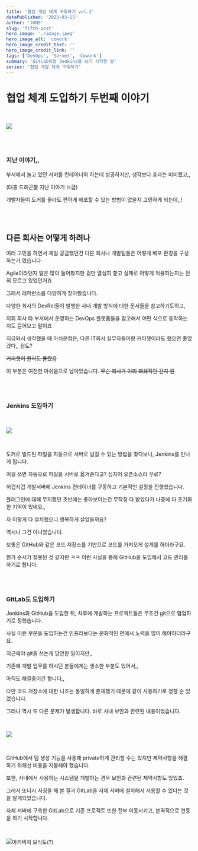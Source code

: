 ```yaml
---
title: '협업 개발 체계 구축하기 vol.2'
datePublished: '2023-03-15'
author: 'JUN9'
slug: 'fifth-post'
hero_image: './image.jpeg'
hero_image_alt: 'cowork'
hero_image_credit_text: ''
hero_image_credit_link: ''
tags: ['DevOps', 'Server', 'Cowork']
summary: 'GitLab이랑 Jenkins를 쓰기 시작한 썰'
series: '협업 개발 체계 구축하기'
---
```


# 협업 체계 도입하기 두번째 이야기

<br />

![](1.jpeg)

<br />
<br />

### 지난 이야기,,

부서에서 놀고 있던 서버를 컨테이너화 하는데 성공하지만, 생각보다 효과는 미미했고,,

(대충 드래곤볼 지난 이야기 브금)

개발자들이 도커를 몰라도 편하게 배포할 수 있는 방법이 없을지 고민하게 되는데,,!

<br />
<br />

## 다른 회사는 어떻게 하려나

여러 고민을 하면서 제일 궁금했던건 다른 회사나 개발팀들은 어떻게 배포 환경을 구성하는가 였습니다

Agile이라던지 말은 많이 들어봤지만 겉만 열심히 핥고 실제로 어떻게 적용하는지는 전혀 모르고 있었던거죠

그래서 레퍼런스를 다양하게 찾아봤습니다.

다양한 회사의 DevRel들이 발행한 사내 개발 방식에 대한 문서들을 참고하기도하고,

저희 회사 타 부서에서 운영하는 DevOps 플랫폼들을 참고해서 어떤 식으로 동작하는지도 뜯어보고 말이죠

지금와서 생각했을 때 아쉬운점은, 다른 IT회사 실무자들이랑 커피챗이라도 했으면 좋았겠다,, 정도?

~~커피챗이 뭔지도 몰랐음~~

이 부분은 여전한 아쉬움으로 남아있습니다. ~~무슨 회사가 이리 폐쇄적인 건지 원~~

<br />
<br />

### Jenkins 도입하기

<br />

![](2.png)

<br />

도커로 빌드된 파일을 자동으로 서버로 넘길 수 있는 방법을 찾다보니, Jenkins를 만나게 됩니다.

이걸 쓰면 자동으로 파일을 서버로 옮겨준다고? 심지어 오픈소스라 무료?

허겁지겁 개발서버에 Jenkins 컨테이너를 구동하고 기본적인 설정을 진행했습니다.

플러그인에 대해 무지했던 초반에는 좋아보이는건 무작정 다 받았다가 나중에 다 초기화한 기억이 있네요,,

자 이렇게 다 설치했으니 행복하게 살았을까요?

역시나 그건 아니었습니다.

보통은 GitHub와 같은 코드 저장소를 기반으로 코드를 가져오게 설계를 하더라구요.

뭔가 순서가 잘못된 것 같지만 ㅋㅋ 이런 사실을 통해 GitHub을 도입해서 코드 관리를 하기로 합니다.

<br />
<br />

### GitLab도 도입하기

Jenkins와 GitHub을 도입한 뒤, 차후에 개발하는 프로젝트들은 무조건 git으로 협업하기로 정했습니다.

사실 이런 부분을 도입하는건 인프라보다는 문화적인 면에서 노력을 많이 해야하더라구요.

최근에야 git을 쓰는게 당연한 일이지만,,

기존에 개발 업무를 하시던 분들에게는 생소한 부분도 있어서,,

아직도 해결중이긴 합니다,,

다만 코드 저장소에 대한 니즈는 동일하게 존재했기 때문에 같이 사용하기로 정할 순 있었습니다.

그러나 역시 또 다른 문제가 발생합니다. 바로 사내 보안과 관련된 내용이었습니다.

<br />

![](3.jpeg)

<br />

GitHub에서 팀 생성 기능을 사용해 private하게 관리할 수는 있지만 제약사항을 해결하기 위해선 비용을 지불해야 했습니다.

또한, 사내에서 사용하는 시스템을 개발하는 경우 보안과 관련된 제약사항도 있었죠.

그래서 또다시 서칭을 해 본 결과 GitLab을 자체 서버에 설치해서 사용할 수 있다는 것을 알게되었습니다.

자체 서버에 구축한 GitLab으로 기존 프로젝트 또한 전부 이동시키고, 본격적으로 연동을 하기 시작합니다.

<br />

![아키텍처 모식도(?)](4.jpeg)

<br />
